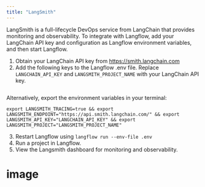 ```yaml
---
title: "LangSmith"
---
```


LangSmith is a full-lifecycle DevOps service from LangChain that provides monitoring and observability. To integrate with Langflow, add your LangChain API key and configuration as Langflow environment variables, and then start Langflow.

1. Obtain your LangChain API key from https://smith.langchain.com
2. Add the following keys to the Langflow .env file. Replace `LANGCHAIN_API_KEY` and `LANGSMITH_PROJECT_NAME` with your LangChain API key.

```
```

Alternatively, export the environment variables in your terminal:

`export LANGSMITH_TRACING=true && export LANGSMITH_ENDPOINT="https://api.smith.langchain.com/" && export LANGSMITH_API_KEY="LANGCHAIN_API_KEY" && export LANGSMITH_PROJECT="LANGSMITH_PROJECT_NAME"`

3. Restart Langflow using `langflow run --env-file .env`
4. Run a project in Langflow.
5. View the Langsmith dashboard for monitoring and observability.

# image